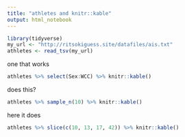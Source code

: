 ```yaml
---
title: "athletes and knitr::kable"
output: html_notebook
---
```


```r
library(tidyverse)
my_url <- "http://ritsokiguess.site/datafiles/ais.txt"
athletes <- read_tsv(my_url)
```

one that works

```r
athletes %>% select(Sex:WCC) %>% knitr::kable()
```

does this?

```r
athletes %>% sample_n(10) %>% knitr::kable()
```

here it does

```r
athletes %>% slice(c(10, 13, 17, 42)) %>% knitr::kable()
```

